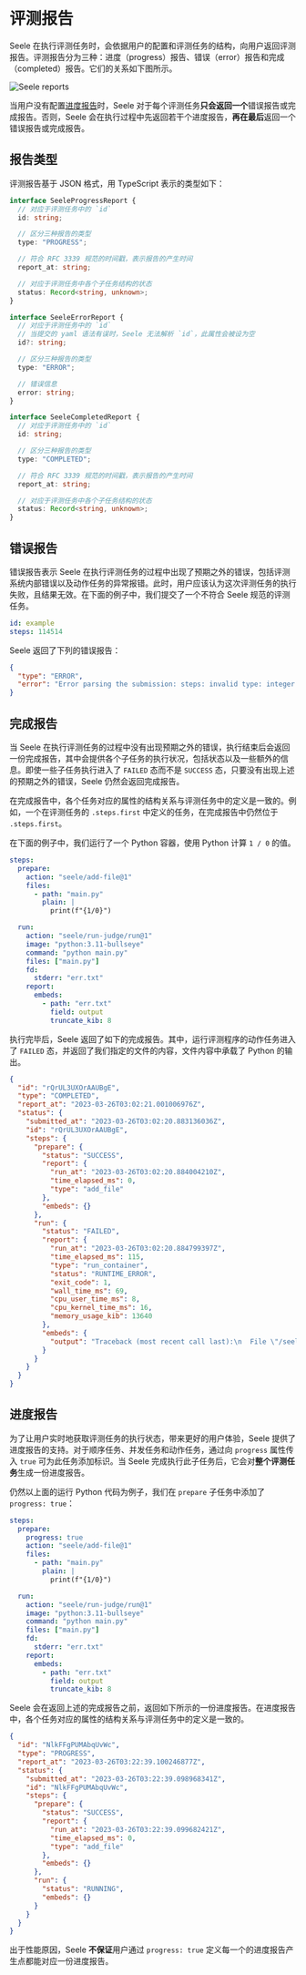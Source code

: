 # 评测报告

Seele 在执行评测任务时，会依据用户的配置和评测任务的结构，向用户返回评测报告。评测报告分为三种：进度（progress）报告、错误（error）报告和完成（completed）报告。它们的关系如下图所示。

![Seele reports](/report.png)

当用户没有配置[进度报告](#%E8%BF%9B%E5%BA%A6%E6%8A%A5%E5%91%8A)时，Seele 对于每个评测任务**只会返回一个**错误报告或完成报告。否则，Seele
会在执行过程中先返回若干个进度报告，**再在最后**返回一个错误报告或完成报告。

## 报告类型

评测报告基于 JSON 格式，用 TypeScript 表示的类型如下：

```typescript
interface SeeleProgressReport {
  // 对应于评测任务中的 `id`
  id: string;

  // 区分三种报告的类型
  type: "PROGRESS";

  // 符合 RFC 3339 规范的时间戳，表示报告的产生时间
  report_at: string;

  // 对应于评测任务中各个子任务结构的状态
  status: Record<string, unknown>;
}

interface SeeleErrorReport {
  // 对应于评测任务中的 `id`
  // 当提交的 yaml 语法有误时，Seele 无法解析 `id`，此属性会被设为空
  id?: string;

  // 区分三种报告的类型
  type: "ERROR";

  // 错误信息
  error: string;
}

interface SeeleCompletedReport {
  // 对应于评测任务中的 `id`
  id: string;

  // 区分三种报告的类型
  type: "COMPLETED";

  // 符合 RFC 3339 规范的时间戳，表示报告的产生时间
  report_at: string;

  // 对应于评测任务中各个子任务结构的状态
  status: Record<string, unknown>;
}
```

## 错误报告

错误报告表示 Seele 在执行评测任务的过程中出现了预期之外的错误，包括评测系统内部错误以及动作任务的异常报错。此时，用户应该认为这次评测任务的执行失败，且结果无效。在下面的例子中，我们提交了一个不符合 Seele 规范的评测任务。

```yaml
id: example
steps: 114514
```

Seele 返回了下列的错误报告：

```json
{
  "type": "ERROR",
  "error": "Error parsing the submission: steps: invalid type: integer `114514`, expected a map at line 1 column 8"
}
```

## 完成报告

当 Seele 在执行评测任务的过程中没有出现预期之外的错误，执行结束后会返回一份完成报告，其中会提供各个子任务的执行状况，包括状态以及一些额外的信息。即使一些子任务执行进入了
`FAILED` 态而不是 `SUCCESS` 态，只要没有出现上述的预期之外的错误，Seele 仍然会返回完成报告。

在完成报告中，各个任务对应的属性的结构关系与评测任务中的定义是一致的。例如，一个在评测任务的 `.steps.first` 中定义的任务，在完成报告中仍然位于 `.steps.first`。

在下面的例子中，我们运行了一个 Python 容器，使用 Python 计算 `1 / 0` 的值。

```yaml
steps:
  prepare:
    action: "seele/add-file@1"
    files:
      - path: "main.py"
        plain: |
          print(f"{1/0}")

  run:
    action: "seele/run-judge/run@1"
    image: "python:3.11-bullseye"
    command: "python main.py"
    files: ["main.py"]
    fd:
      stderr: "err.txt"
    report:
      embeds:
        - path: "err.txt"
          field: output
          truncate_kib: 8
```

执行完毕后，Seele 返回了如下的完成报告。其中，运行评测程序的动作任务进入了 `FAILED` 态，并返回了我们指定的文件的内容，文件内容中承载了 Python 的输出。

```json
{
  "id": "rQrUL3UXOrAAUBgE",
  "type": "COMPLETED",
  "report_at": "2023-03-26T03:02:21.001006976Z",
  "status": {
    "submitted_at": "2023-03-26T03:02:20.883136036Z",
    "id": "rQrUL3UXOrAAUBgE",
    "steps": {
      "prepare": {
        "status": "SUCCESS",
        "report": {
          "run_at": "2023-03-26T03:02:20.884004210Z",
          "time_elapsed_ms": 0,
          "type": "add_file"
        },
        "embeds": {}
      },
      "run": {
        "status": "FAILED",
        "report": {
          "run_at": "2023-03-26T03:02:20.884799397Z",
          "time_elapsed_ms": 115,
          "type": "run_container",
          "status": "RUNTIME_ERROR",
          "exit_code": 1,
          "wall_time_ms": 69,
          "cpu_user_time_ms": 8,
          "cpu_kernel_time_ms": 16,
          "memory_usage_kib": 13640
        },
        "embeds": {
          "output": "Traceback (most recent call last):\n  File \"/seele/main.py\", line 1, in <module>\n    print(f\"{1/0}\")\n             ~^~\nZeroDivisionError: division by zero\n"
        }
      }
    }
  }
}
```

## 进度报告

为了让用户实时地获取评测任务的执行状态，带来更好的用户体验，Seele 提供了进度报告的支持。对于顺序任务、并发任务和动作任务，通过向
`progress` 属性传入 `true` 可为此任务添加标识。当 Seele 完成执行此子任务后，它会对**整个评测任务**生成一份进度报告。

仍然以上面的运行 Python 代码为例子，我们在 `prepare` 子任务中添加了 `progress: true`：

```yaml
steps:
  prepare:
    progress: true
    action: "seele/add-file@1"
    files:
      - path: "main.py"
        plain: |
          print(f"{1/0}")

  run:
    action: "seele/run-judge/run@1"
    image: "python:3.11-bullseye"
    command: "python main.py"
    files: ["main.py"]
    fd:
      stderr: "err.txt"
    report:
      embeds:
        - path: "err.txt"
          field: output
          truncate_kib: 8
```

Seele 会在返回上述的完成报告之前，返回如下所示的一份进度报告。在进度报告中，各个任务对应的属性的结构关系与评测任务中的定义是一致的。

```json
{
  "id": "NlkFFgPUMAbqUvWc",
  "type": "PROGRESS",
  "report_at": "2023-03-26T03:22:39.100246877Z",
  "status": {
    "submitted_at": "2023-03-26T03:22:39.098968341Z",
    "id": "NlkFFgPUMAbqUvWc",
    "steps": {
      "prepare": {
        "status": "SUCCESS",
        "report": {
          "run_at": "2023-03-26T03:22:39.099682421Z",
          "time_elapsed_ms": 0,
          "type": "add_file"
        },
        "embeds": {}
      },
      "run": {
        "status": "RUNNING",
        "embeds": {}
      }
    }
  }
}
```

出于性能原因，Seele **不保证**用户通过 `progress: true` 定义每一个的进度报告产生点都能对应一份进度报告。

